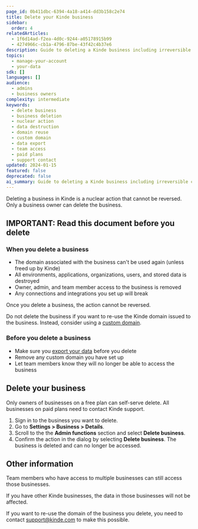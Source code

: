 ```yaml
---
page_id: 0b411dbc-6394-4a18-a414-dd3b158c2e74
title: Delete your Kinde business
sidebar:
  order: 4
relatedArticles:
  - 1f6d14ad-f2ea-4d0c-9244-a05178915b99
  - 4274966c-cb1a-4796-87be-43f42c4b37e6
description: Guide to deleting a Kinde business including irreversible consequences, data export requirements, and domain management considerations.
topics:
  - manage-your-account
  - your-data
sdk: []
languages: []
audience:
  - admins
  - business owners
complexity: intermediate
keywords:
  - delete business
  - business deletion
  - nuclear action
  - data destruction
  - domain reuse
  - custom domain
  - data export
  - team access
  - paid plans
  - support contact
updated: 2024-01-15
featured: false
deprecated: false
ai_summary: Guide to deleting a Kinde business including irreversible consequences, data export requirements, and domain management considerations.
---
```


Deleting a business in Kinde is a nuclear action that cannot be reversed. Only a business owner can delete the business.

## IMPORTANT: Read this document before you delete

### When you delete a business

- The domain associated with the business can't be used again (unless freed up by Kinde)
- All environments, applications, organizations, users, and stored data is destroyed
- Owner, admin, and team member access to the business is removed
- Any connections and integrations you set up will break

Once you delete a business, the action cannot be reversed.

<Aside type="warning">

Do not delete the business if you want to re-use the Kinde domain issued to the business. Instead, consider using a [custom domain](/build/domains/pointing-your-domain/).

</Aside>

### Before you delete a business

- Make sure you [export your data](/manage-your-account/your-data/exporting-data/) before you delete
- Remove any custom domain you have set up
- Let team members know they will no longer be able to access the business

## Delete your business

<Aside type="warning">

Only owners of businesses on a free plan can self-serve delete. All businesses on paid plans need to contact Kinde support.

</Aside>

1. Sign in to the business you want to delete.
2. Go to **Settings > Business > Details**.
3. Scroll to the the **Admin functions** section and select **Delete business**.
4. Confirm the action in the dialog by selecting **Delete business**. The business is deleted and can no longer be accessed.

## Other information

Team members who have access to multiple businesses can still access those businesses.

If you have other Kinde businesses, the data in those businesses will not be affected.

If you want to re-use the domain of the business you delete, you need to contact support@kinde.com to make this possible.
